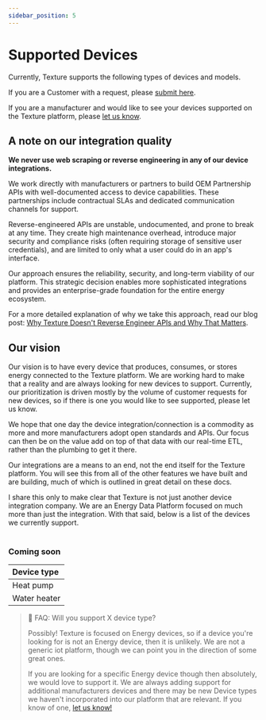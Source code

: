 ```yaml
---
sidebar_position: 5
---
```


# Supported Devices

Currently, Texture supports the following types of devices and models.

If you are a Customer with a request, please 
[submit here](https://texture.atlassian.net/servicedesk/customer/portal/2/group/3/create/13).

If you are a manufacturer and would like to see your devices supported on the Texture 
platform, please [let us know](https://www.texturehq.com/contact-us).

## A note on our integration quality

**We never use web scraping or reverse engineering in any of our device integrations.**

We work directly with manufacturers or partners to build OEM Partnership APIs with well-documented access to device capabilities. These partnerships include contractual SLAs and dedicated communication channels for support.

Reverse-engineered APIs are unstable, undocumented, and prone to break at any time. They create high maintenance overhead, introduce major security and compliance risks (often requiring storage of sensitive user credentials), and are limited to only what a user could do in an app's interface.

Our approach ensures the reliability, security, and long-term viability of our platform. This strategic decision enables more sophisticated integrations and provides an enterprise-grade foundation for the entire energy ecosystem.

For a more detailed explanation of why we take this approach, read our blog post: [Why Texture Doesn't Reverse Engineer APIs and Why That Matters](https://www.texturehq.com/blog/why-texture-doesnt-reverse-engineer-apis-and-why-that-matters).

## Our vision

Our vision is to have every device that produces, consumes, or stores energy connected 
to the Texture platform. We are working hard to make that a reality and are always 
looking for new devices to support. Currently, our prioritization is driven mostly by 
the volume of customer requests for new devices, so if there is one you would like to 
see supported, please let us know.

We hope that one day the device integration/connection is a commodity as more and more 
manufacturers adopt open standards and APIs. Our focus can then be on the value add on 
top of that data with our real-time ETL, rather than the plumbing to get it there.

Our integrations are a means to an end, not the end itself for the Texture platform. 
You will see this from all of the other features we have built and are building, much 
of which is outlined in great detail on these docs.

I share this only to make clear that Texture is not just another device integration company. 
We are an Energy Data Platform focused on much more than just the integration. With that 
said, below is a list of the devices we currently support.  
<br />


<SupportedDevices />

### Coming soon

| Device type  |
| :----------- |
| Heat pump    |
| Water heater |

> 🤔 FAQ: Will you support X device type?
> 
> Possibly! Texture is focused on Energy devices, so if a device you're looking for is not an Energy device, then it is unlikely. We are not a generic iot platform, though we can point you in the direction of some great ones.
> 
> If you are looking for a specific Energy device though then absolutely, we would love to support it. We are always adding support for additional manufacturers devices and there may be new Device types we haven't incorporated into our platform that are relevant. If you know of one, [let us know!](https://texture.atlassian.net/servicedesk/customer/portal/2/group/3/create/13)

